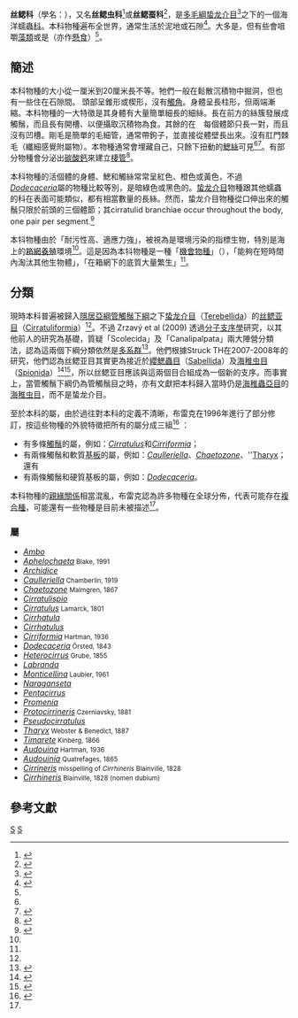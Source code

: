 {{Automatic Taxobox
| taxon = Cirratulidae
| image=Cirratulus_cirratus.jpg
| image_caption=''[[Cirratulus_cirratus|Cirratulus cirratus]]''
| authority = {{link-en|朱利叶斯·维克托·卡鲁斯|Julius Victor Carus|卡鲁斯}}, 1863 
| subdivision = [[#分類|見內文]]<ref name=WoRMS_919>{{cite WoRMS |id=919 |title=Cirratulidae Carus, 1863 |access-date=2016-08-25 |date=2014-07-15 |last1=Read |first1=Geoffrey |last2=Fauchald |first2=Kristian |authorlink2=克里斯蒂安·法乌查尔德 |last3=Vanden Berghe |first3=Edward |last4=Appeltans |first4=Ward }}</ref></center> 
| subdivision_ranks = [[屬_(生物)|屬]] 
}}
'''丝鳃科'''（學名：{{lang|la|'''Cirratulidae'''}}），又名'''丝鳃虫科'''<ref name=e-info>{{cite web |url=http://e-info.org.tw/node/49545 |title=異形來了！環境污染指標生物：多毛類（下） |author=[[黃元照|黃元照]] |publisher=[[台灣環境資訊協會|台灣環境資訊協會]]環境資訊中心 |date=2009-11-13 |access-date=2016-08-25 |language=zh-hant |archive-date=2018-02-04 |archive-url=https://web.archive.org/web/20180204154301/http://e-info.org.tw/node/49545 |dead-url=no }}</ref>或'''丝鳃蚕科'''<ref>{{cite web |url=http://w.hainu.edu.cn/sys/zaodb/?mb=show&id=19331&siteLM=425 |title=丝鳃蚕属 Cirriformia |publisher=[[海南大學|海南大學]]水生生物分类图片库 |access-date=2016-08-25 |language=zh-hans |deadurl=yes |archiveurl=https://archive.is/20160826005028/http://w.hainu.edu.cn/sys/zaodb/?mb=show&id=19331&siteLM=425 |archivedate=2016-08-26 }}</ref>，是[[多毛綱|多毛綱]][[蛰龙介目|蛰龙介目]]<ref name="WoRMS_900">{{cite WoRMS |id=900 |title=Terebellida |date=2010-03-03 |last1=Read |first1=Geoffrey |last2=Fauchald |first2=K. |authorlink2=克里斯蒂安·法乌查尔德 |accessdate=2016-03-17 }}</ref>之下的一個海洋蠕蟲[[科_(生物)|科]]。本科物種遍布全世界，通常生活於泥地或石隙<ref name=MSIP>{{cite web |url=http://species-identification.org/species.php?species_group=macrobenthos_polychaeta&id=74&menuentry=groepen |title=Marine Species Identification Portal |language=en |accessdate=2016-08-25 |archive-date=2016-03-03 |archive-url=https://web.archive.org/web/20160303180615/http://species-identification.org/species.php?species_group=macrobenthos_polychaeta&id=74&menuentry=groepen |dead-url=no }}</ref>。大多是{{le|泥食性動物|Detritivore}}，但有些會咀嚼[[藻類|藻類]]或是{{le|濾食|Filter_feeder}}（亦作[[懸食|懸食]]）<ref name=WoRMS_919 />。

==簡述==
本科物種的大小從一厘米到20厘米長不等。牠們一般在鬆散沉積物中掘洞，但也有一些住在石隙間。
頭部呈錐形或楔形，沒有[[觸角|觸角]]。身體呈長柱形，但兩端漸縮。本科物種的一大特徵是其身體有大量簡單細長的細絲。長在前方的絲簇發展成觸鬚，而且長有開槽、以便攝取沉積物為食。其餘的在　每個體節只長一對，而且沒有凹槽。剛毛是簡單的毛細管，通常帶鉤子，並直接從體壁長出來。沒有肛門棘毛（纖細感覺附屬物）。本物種通常會埋藏自己，只餘下扭動的[[鰓絲|鰓絲]]可見<ref name=MSIP/><ref>{{cite web |url=http://www.annelida.net/nz/Polychaeta/Family/F-Cirratulidae.htm |title=Cirratulidae |publisher=annelida.net |language=en |accessdate=2016-08-25 |archive-date=2019-07-21 |archive-url=https://web.archive.org/web/20190721202718/http://www.annelida.net/nz/Polychaeta/Family/F-Cirratulidae.htm |dead-url=no }}</ref>。有部分物種會分泌出[[碳酸鈣|碳酸鈣]]來建立[[棲管|棲管]]<ref name=Vinn2009>{{cite journal |last=Vinn |first=O. |year=2009 |title=The ultrastructure of calcareous cirratulid (Polychaeta, Annelida) tubes |journal=[[愛沙尼亞地球科學期刊|Estonian Journal of Earth Sciences]] |volume=58 |issue=2 |pages=153–156 |url=http://www.kirj.ee/public/Estonian_Journal_of_Earth_Sciences/2009/issue_2/earth-2009-2-153-156.pdf |accessdate=2012-09-16 |doi=10.3176/earth.2009.2.06 |language=en |archive-date=2017-08-12 |archive-url=https://web.archive.org/web/20170812060640/http://www.kirj.ee/public/Estonian_Journal_of_Earth_Sciences/2009/issue_2/earth-2009-2-153-156.pdf |dead-url=no }}</ref>。

本科物種的活個體的身體、鰓和觸絲常常呈紅色、橙色或黃色，不過''[[Dodecaceria|Dodecaceria]]''屬的物種比較等別，是暗綠色或黑色的。[[蛰龙介目|蛰龙介目]]物種跟其他蠕蟲的科在表面可能類似，都有相當數量的長絲。然而，蛰龙介目物種從口伸出來的觸鬚只限於前頭的三個體節；其cirratulid branchiae occur throughout the body, one pair per segment.<ref>{{cite web |url=http://researchdata.museum.vic.gov.au/polychaetes/Cirratulidae/description.htm |title=Polychaetes:Cirratulidae |language=en |deadurl=yes |archiveurl=https://web.archive.org/web/20110929150545/http://researchdata.museum.vic.gov.au/polychaetes/Cirratulidae/description.htm |archivedate=2011-09-29 |accessdate=2016-08-25 }}</ref>

本㸯物種由於「耐污性高、適應力強」，被視為是環境污染的指標生物，特別是海上的[[箱網養殖|箱網養殖]]環境<ref name=e-info />。這是因為本㸯物種是一種「[[機會物種|機會物種]]」（{{lang|en|opportunistic species}}），「能夠在短時間內淘汰其他生物體」，「在箱網下的底質大量繁生」<ref name=e-info />。

==分類==
現時本科普遍被歸入[[隱居亞綱|隱居亞綱]][[管觸鬚下綱|管觸鬚下綱]]之下[[蛰龙介目|蛰龙介目]]（[[Terebellida|Terebellida]]）的[[丝鳃亚目|丝鳃亚目]]（[[Cirratuliformia|Cirratuliformia]]）<ref name="WoRMS_900" />。不過
Zrzavý et al (2009) 透過[[分子支序學|分子支序學]]研究，以其他前人的研究為基礎，質疑「Scolecida」及「Canalipalpata」兩大陣營分類法，認為這兩個下綱分類依然是[[多系群|多系群]]<ref name=bmc>{{cite journal |last1=Zrzavý |first1=J. |last2=Xíha |first2=P. |last3=Piálek |first3=L. |last4=Janouškovec |first4=J. |year=2009 |title=Phylogeny of Annelida (Lophotrochozoa): total-evidence analysis of morphology and six genes |journal=Bmc Evolutionary Biology |volume=9 |page=189 |doi=10.1186/1471-2148-9-189 |url=http://bmcevolbiol.biomedcentral.com/articles/10.1186/1471-2148-9-189 |language=en |accessdate=2016-03-05 |archive-date=2016-03-06 |archive-url=https://web.archive.org/web/20160306220349/http://bmcevolbiol.biomedcentral.com/articles/10.1186/1471-2148-9-189 |dead-url=no }}</ref>。他們根據Struck TH在2007-2008年的研究，他們認為丝鳃亚目其實更為接近於[[纓鰓蟲目|纓鰓蟲目]]（[[Sabellida|Sabellida]]）及[[海稚虫目|海稚虫目]]（[[Spionida|Spionida]]）<ref>{{cite journal |last1=Struck |first1=Torsten H. |last2=Schult |first2=Nancy |last3=Kusen |first3=Tiffany |last4=Hickman |first4=E |last5=Bleidorn |first5=C |last6=McHugh |first6=D |last7=Halanych |first7=KM |title=Annelid phylogeny and the status of Sipuncula and Echiura |year=2007 |journal=Bmc Evolutionary Biology |volume=7 |page=57 |PMID=17411434 |doi=10.1186/1471-2148-7-57 |url=http://bmcevolbiol.biomedcentral.com/articles/10.1186/1471-2148-7-57 |language=en |accessdate=2016-03-05 |archive-date=2020-05-31 |archive-url=https://web.archive.org/web/20200531143823/https://bmcevolbiol.biomedcentral.com/articles/10.1186/1471-2148-7-57 |dead-url=no }}</ref><ref>{{cite journal |last1=Struck |first1=Torsten H. |last2=Nesnidal |first2=Maximilian P.|last3= Purschke |first3=Günter |last4=Halanych |first4=Keneth M. |title=Detecting possibly saturated positions in 18''S'' and 28''S'' sequences and their influence on phylogenetic reconstruction of Annelida (Lophotrochozoa). |journal=Molecular Phylogenetics and Evolution |year=2008 |volume=48 |issue=2 |pages=628–645 |language=en |url=http://www.sciencedirect.com/science/article/pii/S1055790308002522 |doi=10.1016/j.ympev.2008.05.015 }}</ref>，所以丝鳃亚目應該與這兩個目合組成為一個新的支序。而事實上，當管觸鬚下綱仍為管觸鬚目之時，亦有文獻把本科歸入當時仍是[[海稚蟲亞目|海稚蟲亞目]]的[[海稚虫目|海稚虫目]]，而不是蛰龙介目。

至於本科的屬，由於過往對本科的定義不清晰，布雷克在1996年進行了部分修訂，按這些物種的外貌特徵把所有的屬分成三組<ref name=Blake>{{cite book |last=Blake |first1=J.A. |year=1996 |chapter=Family Cirratulidae Ryckholdt, 1851. |pages=pp. 263-384 |editor1=Blake, J.A. |editor2=Hilbig, B. |editor3=Scott, P.H. |title=The Annelida. Part 3 Polychaeta: Orbiniidae to Cossuridae. Vol. 6. Taxonomic Atlas of the Benthic Fauna of the Santa Maria Basin and western Santa Barbara Channel. |publisher=Santa Barbara Museum of Natural History |location=Santa Barbara, California |language=en }}</ref> ：
*有多條[[觸鬚|觸鬚]]的屬，例如：''[[Cirratulus|Cirratulus]]''和''[[Cirriformia|Cirriformia]]''；
*有兩條觸鬚和軟質[[基板|基板]]的屬，例如：''[[Caulleriella|Caulleriella]]''、''[[Chaetozone|Chaetozone]]''、''[[Tharyx|Tharyx]]；還有
*有兩條觸鬚和硬質基板的屬，例如：''[[Dodecaceria|Dodecaceria]]''。

本科物種的[[親緣關係|親緣關係]]相當混亂，布雷克認為許多物種在全球分佈，代表可能存在[[複合種|複合種]]，可能還有一些物種是目前未被描述<ref name=Blake/>。

===屬===
{{div col|colwidth=26em}}
* ''[[Ambo_(genus)|Ambo]]''
* ''[[Aphelochaeta|Aphelochaeta]]''<small>  Blake, 1991</small>
* ''[[Archidice_(genus)|Archidice]]''</small>
* ''[[Caulleriella|Caulleriella]]''<small> Chamberlin, 1919</small>
* ''[[Chaetozone|Chaetozone]]''<small> Malmgren, 1867</small>
* ''[[Cirratulispio|Cirratulispio]]''
* ''[[Cirratulus|Cirratulus]]''<small>  Lamarck, 1801</small>
* ''[[Cirrhatula|Cirrhatula]]''
* ''[[Cirrhatulus|Cirrhatulus]]''
* ''[[Cirriformia|Cirriformia]]''<small>  Hartman, 1936</small>
* ''[[Dodecaceria|Dodecaceria]]''<small>  Örsted, 1843</small>
* ''[[Heterocirrus|Heterocirrus]]''<small>  Grube, 1855</small>
* ''[[Labranda_(genus)|Labranda]]''
* ''[[Monticellina|Monticellina]]''<small>  Laubier, 1961</small>
* ''[[Naraganseta|Naraganseta]]''
* ''[[Pentacirrus|Pentacirrus]]''
* ''[[Promenia|Promenia]]''
* ''[[Protocirrineris|Protocirrineris]]''<small>  Czerniavsky, 1881</small>
* ''[[Pseudocirratulus|Pseudocirratulus]]''
* ''[[Tharyx|Tharyx]]''<small>  Webster & Benedict, 1887</small>
* ''[[Timarete_(genus)|Timarete]]''<small> Kinberg, 1866</small>
* ''[[Audouina|Audouina]]''<small> Hartman, 1936</small>
* ''[[Audouinia|Audouinia]]''<small> Quatrefages, 1865</small>
* ''[[Cirrineris|Cirrineris]]''<small> misspelling of ''Cirrhineris'' Blainville, 1828</small>
* ''[[Cirrhineris|Cirrhineris]]''<small> Blainville, 1828 (nomen dubium)</small>
{{div col end}}

==參考文獻==
{{reflist}}
{{Taxonbar}}
[[Category:蟄龍介目|S]]
[[Category:_1863年描述的分类群|S]]